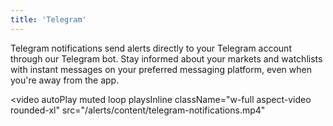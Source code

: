 ```yaml
---
title: 'Telegram'
---
```


Telegram notifications send alerts directly to your Telegram account through our Telegram bot. Stay informed about your markets and watchlists with instant messages on your preferred messaging platform, even when you're away from the app.

<video
  autoPlay
  muted
  loop
  playsInline
  className="w-full aspect-video rounded-xl"
  src="/alerts/content/telegram-notifications.mp4"
></video>
